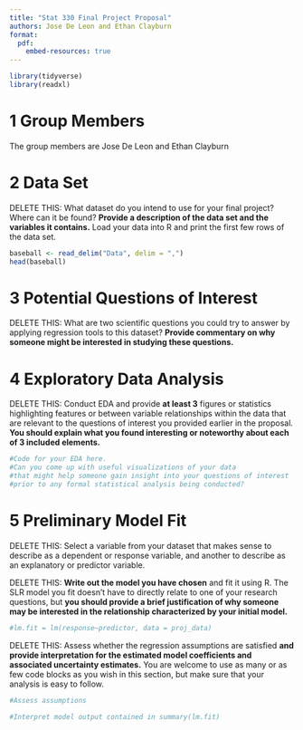 ```yaml
---
title: "Stat 330 Final Project Proposal"
authors: Jose De Leon and Ethan Clayburn
format: 
  pdf:
    embed-resources: true 
---
```



<style type="text/css">
h1.title {
  font-size: 40px;
  text-align: center;
}
</style>


```r
library(tidyverse)
library(readxl)
```

# 1 Group Members

The group members are Jose De Leon and Ethan Clayburn

# 2 Data Set

DELETE THIS: What dataset do you intend to use for your final project? Where can it be found? **Provide a description of the data set and the variables it contains.** Load your data into R and print the first few rows of the data set.

```r
baseball <- read_delim("Data", delim = ",")
head(baseball)
```


# 3 Potential Questions of Interest

DELETE THIS: What are two scientific questions you could try to answer by applying regression tools to this dataset? **Provide commentary on why someone might be interested in studying these questions.**

# 4 Exploratory Data Analysis

DELETE THIS: Conduct EDA and provide **at least 3** figures or statistics highlighting features or between variable relationships within the data that are relevant to the questions of interest you provided earlier in the proposal. **You should explain what you found interesting or noteworthy about each of 3 included elements.**
```r
#Code for your EDA here. 
#Can you come up with useful visualizations of your data 
#that might help someone gain insight into your questions of interest 
#prior to any formal statistical analysis being conducted?
```

# 5 Preliminary Model Fit

DELETE THIS: Select a variable from your dataset that makes sense to describe as a dependent or response variable, and another to describe as an explanatory or predictor variable.

DELETE THIS: **Write out the model you have chosen** and fit it using R. The SLR model you fit doesn't have to directly relate to one of your research questions, but **you should provide a brief justification of why someone may be interested in the relationship characterized by your initial model.**

```r
#lm.fit = lm(response~predictor, data = proj_data)
```

DELETE THIS: Assess whether the regression assumptions are satisfied **and provide interpretation for the estimated model coefficients and associated uncertainty estimates.** You are welcome to use as many or as few code blocks as you wish in this section, but make sure that your analysis is easy to follow.

```r
#Assess assumptions

#Interpret model output contained in summary(lm.fit)
```

